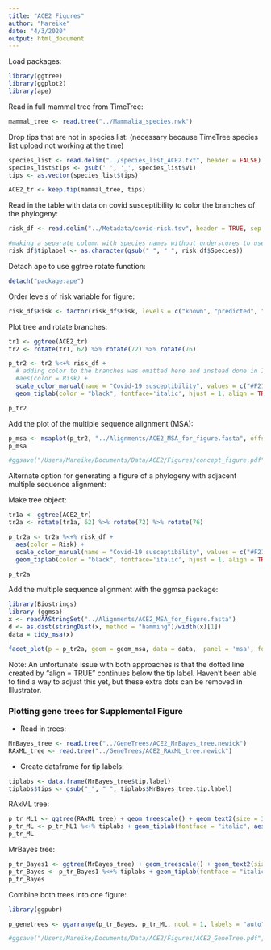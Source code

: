 ```yaml
---
title: "ACE2 Figures"
author: "Mareike"
date: "4/3/2020"
output: html_document
---
```


Load packages:
```r
library(ggtree)
library(ggplot2)
library(ape)
```

Read in full mammal tree from TimeTree:
```r
mammal_tree <- read.tree("../Mammalia_species.nwk")
```

Drop tips that are not in species list: (necessary because TimeTree species list upload not working at the time)
```r
species_list <- read.delim("../species_list_ACE2.txt", header = FALSE)
species_list$tips <- gsub(' ', '_', species_list$V1)
tips <- as.vector(species_list$tips)

ACE2_tr <- keep.tip(mammal_tree, tips)
```

Read in the table with data on covid susceptibility to color the branches of the phylogeny:
```r
risk_df <- read.delim("../Metadata/covid-risk.tsv", header = TRUE, sep = "\t")

#making a separate column with species names without underscores to use as tiplabels for the tree
risk_df$tiplabel <- as.character(gsub("_", " ", risk_df$Species))
```

Detach ape to use ggtree rotate function:
```r
detach("package:ape")
```

Order levels of risk variable for figure:
```r
risk_df$Risk <- factor(risk_df$Risk, levels = c("known", "predicted", "uncertain", "low", "none"))
```


Plot tree and rotate branches:
```r
tr1 <- ggtree(ACE2_tr)
tr2 <- rotate(tr1, 62) %>% rotate(72) %>% rotate(76)

p_tr2 <- tr2 %<+% risk_df + 
  # adding color to the branches was omitted here and instead done in Illustrator, because msaplot throws an error, if included. See below for another option to generate a combo figure for phylogeny and multiple sequence alignment.
  #aes(color = Risk) + 
  scale_color_manual(name = "Covid-19 susceptibility", values = c("#F21A00", "#E58600", "#E8C520", "#82B8B6", "#3B9AB2"), na.translate = TRUE, na.value = "black", guide = "legend") +
  geom_tiplab(color = "black", fontface='italic', hjust = 1, align = TRUE, offset = 30, aes(label=tiplabel))

p_tr2 
```

Add the plot of the multiple sequence alignment (MSA):
```r
p_msa <- msaplot(p_tr2, "../Alignments/ACE2_MSA_for_figure.fasta", offset = 33, width = 0.9)
p_msa

#ggsave("/Users/Mareike/Documents/Data/ACE2/Figures/concept_figure.pdf", plot = p_msa, width = 21, height = 10, units = "in", useDingbats=FALSE)
```


Alternate option for generating a figure of a phylogeny with adjacent multiple sequence alignment:

Make tree object:
```r
tr1a <- ggtree(ACE2_tr)
tr2a <- rotate(tr1a, 62) %>% rotate(72) %>% rotate(76)

p_tr2a <- tr2a %<+% risk_df + 
  aes(color = Risk) + 
  scale_color_manual(name = "Covid-19 susceptibility", values = c("#F21A00", "#E58600", "#E8C520", "#82B8B6", "#3B9AB2"), na.translate = TRUE, na.value = "black", guide = "legend") +
  geom_tiplab(color = "black", fontface='italic', hjust = 1, align = TRUE, offset = 30, aes(label=tiplabel))

p_tr2a
```

Add the multiple sequence alignment with the ggmsa package:
```r
library(Biostrings)
library (ggmsa)
x <- readAAStringSet("../Alignments/ACE2_MSA_for_figure.fasta")
d <- as.dist(stringDist(x, method = "hamming")/width(x)[1])
data = tidy_msa(x)

facet_plot(p = p_tr2a, geom = geom_msa, data = data,  panel = 'msa', font = NULL, color = "Chemistry_AA") + xlim_tree(1)
```

Note: An unfortunate issue with both approaches is that the dotted line created by "align = TRUE" continues below the tip label. Haven't been able to find a way to adjust this yet, but these extra dots can be removed in Illustrator.

### Plotting gene trees for Supplemental Figure

* Read in trees:
```r
MrBayes_tree <- read.tree("../GeneTrees/ACE2_MrBayes_tree.newick")
RAxML_tree <- read.tree("../GeneTrees/ACE2_RAxML_tree.newick")
```

* Create dataframe for tip labels:
```r
tiplabs <- data.frame(MrBayes_tree$tip.label)
tiplabs$tips <- gsub("_", " ", tiplabs$MrBayes_tree.tip.label)
```

RAxML tree:
```r
p_tr_ML1 <- ggtree(RAxML_tree) + geom_treescale() + geom_text2(size = 3.5, aes(subset = !isTip, label=label, hjust = 1.2, vjust = -0.8))
p_tr_ML <- p_tr_ML1 %<+% tiplabs + geom_tiplab(fontface = "italic", aes(label = tips))
p_tr_ML
```

MrBayes tree:
```r
p_tr_Bayes1 <- ggtree(MrBayes_tree) + geom_treescale() + geom_text2(size = 3.5, aes(subset = !isTip, label=label, hjust = 1.2, vjust = -0.8))
p_tr_Bayes <- p_tr_Bayes1 %<+% tiplabs + geom_tiplab(fontface = "italic", aes(label = tips))
p_tr_Bayes
```

Combine both trees into one figure:
```r
library(ggpubr)

p_genetrees <- ggarrange(p_tr_Bayes, p_tr_ML, ncol = 1, labels = "auto")

#ggsave("/Users/Mareike/Documents/Data/ACE2/Figures/ACE2_GeneTree.pdf", plot = p_genetrees, width = 20, height = 15, units = "in", useDingbats = FALSE)
```

